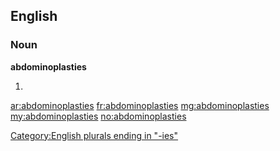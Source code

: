 ==English==

===Noun===
'''abdominoplasties'''

# {{plural of|[[abdominoplasty]]}}

[[Category:English plurals ending in "-ies"]]

[[ar:abdominoplasties]]
[[fr:abdominoplasties]]
[[mg:abdominoplasties]]
[[my:abdominoplasties]]
[[no:abdominoplasties]]